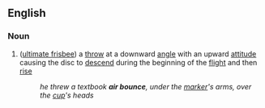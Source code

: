 == English ==
=== Noun ===
# ([[ultimate frisbee]]) a [[throw]] at a downward [[angle]] with an upward [[attitude]] causing the disc to [[descend]] during the beginning of the [[flight]] and then [[rise]]
#: ''he threw a textbook '''air bounce''', under the [[marker]]'s arms, over the [[cup]]'s heads''